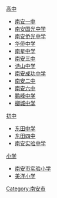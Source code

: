 [[高中|高中]]
* [[南安一中|南安一中]]
* [[南安国光中学|南安国光中学]]
* [[南安侨光中学|南安侨光中学]]
* [[华侨中学|华侨中学]]
* [[南星中学|南星中学]]
* [[南安三中|南安三中]]
* [[诗山中学|诗山中学]]
* [[南安成功中学|南安成功中学]]
* [[南安二中|南安二中]]
* [[南安六中|南安六中]]
* [[鹏峰中学|鹏峰中学]]
* [[柳城中学|柳城中学]]

[[初中|初中]]
* [[东田中学|东田中学]]
* [[东田四中|东田四中]]
* [[南安实验中学|南安实验中学]]


[[小学|小学]]
* [[南安市实验小学|南安市实验小学]]
* [[美洋小学|美洋小学]]
[[Category:南安市|Category:南安市]]